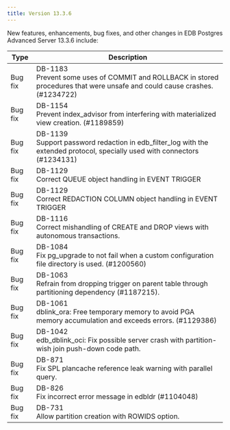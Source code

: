 ---
title: Version 13.3.6
---

New features, enhancements, bug fixes, and other changes in EDB Postgres Advanced Server 13.3.6 include:

| Type        | Description      | 
| ----------- | ---------------- | 
| Bug fix | DB-1183<br>Prevent some uses of COMMIT and ROLLBACK in stored procedures that were unsafe and could cause crashes. (#1234722) | 
| Bug fix | DB-1154<br>Prevent index_advisor from interfering with materialized view creation. (#1189859) | 
| Bug fix | DB-1139<br>Support password redaction in edb_filter_log with the extended protocol, specially used with connectors (#1234131) | 
| Bug fix | DB-1129<br>Correct QUEUE object handling in EVENT TRIGGER | 
| Bug fix | DB-1129<br>Correct REDACTION COLUMN object handling in EVENT TRIGGER | 
| Bug fix | DB-1116<br>Correct mishandling of CREATE and DROP views with autonomous transactions. | 
| Bug fix | DB-1084<br>Fix pg_upgrade to not fail when a custom configuration file directory is used. (#1200560) | 
| Bug fix | DB-1063<br>Refrain from dropping trigger on parent table through partitioning dependency (#1187215). | 
| Bug fix | DB-1061<br>dblink_ora: Free temporary memory to avoid PGA memory accumulation and exceeds errors. (#1129386) | 
| Bug fix | DB-1042<br>edb_dblink_oci: Fix possible server crash with partition-wish join push-down code path. | 
| Bug fix | DB-871<br>Fix SPL plancache reference leak warning with parallel query. | 
| Bug fix | DB-826<br>Fix incorrect error message in edbldr (#1104048) | 
| Bug fix | DB-731<br>Allow partition creation with ROWIDS option. | 
